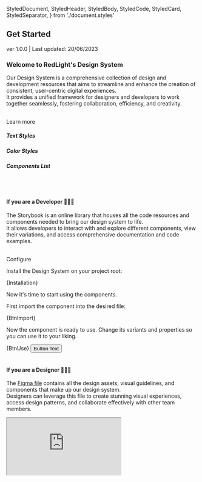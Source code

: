 
  StyledDocument,
  StyledHeader,
  StyledBody,
  StyledCode,
  StyledCard,
  StyledSeparator,
} from './document.styles'



<Meta title='Get Started' />

<StyledDocument>
  <StyledHeader>
    <h2>Get Started</h2>
    <p>ver 1.0.0 | Last updated: 20/06/2023</p>
  </StyledHeader>

  <StyledBody>
    <h3>Welcome to RedLight's Design System</h3>
    <p>
      Our Design System is a comprehensive collection of design and development resources that aims to streamline and enhance the creation of consistent, user-centric digital experiences.
      <br />
      It provides a unified framework for designers and developers to work together seamlessly, fostering collaboration, efficiency, and creativity.
    </p>
    <br />
    <span className="sub-heading">Learn more</span>
    <Flex gap="xlg">
      <StyledCard href="../?path=/docs/style-guides-typography--how-to-use">
        <FontStyleIcon width={32} height={32} />
        <h5>Text Styles</h5>
      </StyledCard>
      <StyledCard href="../?path=/docs/style-guides-colors--how-to-use">
        <ColorWheelIcon width={32} height={32} />
        <h5>Color Styles</h5>
      </StyledCard>
      <StyledCard href="../?path=/docs/components-general-button--how-to-use">
        <Component1Icon width={32} height={32} />
        <h5>Components List</h5>
      </StyledCard>
    </Flex>
    <br />
    <StyledSeparator />
    <br />
    <h4>If you are a Developer 👨🏻‍💻</h4>
    <p>
      The Storybook is an online library that houses all the code resources and components needed to bring our design system to life.
      <br />
      It allows developers to interact with and explore different components, view their variations, and access comprehensive documentation and code examples.
    </p>
    <br />
    <span className="sub-heading">Configure</span>
    <p>Install the Design System on your project root:</p>
    <StyledCode style={{width: '100%'}}>{Installation}</StyledCode>
    <br />
    <p>Now it's time to start using the components.</p>
    <p>First import the component into the desired file:</p>
    <StyledCode style={{width: '100%'}}>{BtnImport}</StyledCode>
    <br />
    <p>Now the component is ready to use. Change its variants and properties so you can use it to your liking.</p>
    <Flex gap="sm" style={{alignItems: 'stretch'}}>
      <StyledCode style={{width: '50%'}}>{BtnUse}</StyledCode>
      <Flex style={{width: '50%', backgroundColor: '#F4F4F7', borderRadius: '4px'}}>
        <Button size="large" variant="primary">Button Text</Button>
      </Flex>
    </Flex>
    <br />
    <StyledSeparator />
    <br />
    <h4>If you are a Designer 👨🏻‍🎨</h4>
    <p>
      The <a href="https://www.figma.com/design/rkRWOtSBgEd6wdfInQU2Oi/Design-System?node-id=0-1&t=hXvn4xpcG8NhqUEF-1" target='_blank'>Figma file</a> contains all the design assets, visual guidelines, and components that make up our design system.
      <br />
      Designers can leverage this file to create stunning visual experiences, access design patterns, and collaborate effectively with other team members.
    </p>
    <iframe style={{border: '1px solid rgba(0, 0, 0, 0.1)', width: '100%'}} height={450} src="https://www.figma.com/embed?embed_host=share&url=https%3A%2F%2Fwww.figma.com%2Ffile%2FrkRWOtSBgEd6wdfInQU2Oi%2FDesign-System%3Ftype%3Ddesign%26node-id%3D238%253A4773%26t%3DkCzoHDeJSbHSIlt3-1" allowfullscreen />
  </StyledBody>
</StyledDocument>
